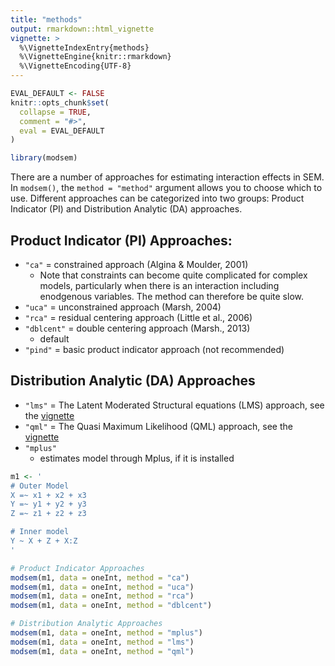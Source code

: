 ```yaml
---
title: "methods"
output: rmarkdown::html_vignette
vignette: >
  %\VignetteIndexEntry{methods}
  %\VignetteEngine{knitr::rmarkdown}
  %\VignetteEncoding{UTF-8}
---
```


```r
EVAL_DEFAULT <- FALSE
knitr::opts_chunk$set(
  collapse = TRUE,
  comment = "#>",
  eval = EVAL_DEFAULT
)
```

```r
library(modsem)
```
There are a number of approaches for estimating interaction effects in SEM. 
In `modsem()`, the `method = "method"` argument allows you to choose which to use.
Different approaches can be categorized into two groups: 
Product Indicator (PI) and Distribution Analytic (DA) approaches.

## Product Indicator (PI) Approaches:
- `"ca"` = constrained approach (Algina & Moulder, 2001)
    - Note that constraints can become quite complicated for complex models, 
      particularly when there is an interaction including enodgenous variables.
      The method can therefore be quite slow. 
- `"uca"` = unconstrained approach (Marsh, 2004)
- `"rca"` = residual centering approach (Little et al., 2006)
- `"dblcent"` = double centering approach (Marsh., 2013)
  - default 
- `"pind"` = basic product indicator approach (not recommended)

## Distribution Analytic (DA) Approaches
- `"lms"` = The Latent Moderated Structural equations (LMS) approach, see the [vignette](https://kss2k.github.io/modsem/articles/lms_qml.html)
- `"qml"` = The Quasi Maximum Likelihood (QML) approach, see the [vignette](https://kss2k.github.io/modsem/articles/lms_qml.html)
- `"mplus"` 
  - estimates model through Mplus, if it is installed

```r

m1 <- '
# Outer Model
X =~ x1 + x2 + x3
Y =~ y1 + y2 + y3
Z =~ z1 + z2 + z3

# Inner model
Y ~ X + Z + X:Z 
'

# Product Indicator Approaches
modsem(m1, data = oneInt, method = "ca")
modsem(m1, data = oneInt, method = "uca")
modsem(m1, data = oneInt, method = "rca")
modsem(m1, data = oneInt, method = "dblcent")

# Distribution Analytic Approaches
modsem(m1, data = oneInt, method = "mplus")
modsem(m1, data = oneInt, method = "lms")
modsem(m1, data = oneInt, method = "qml")
```
